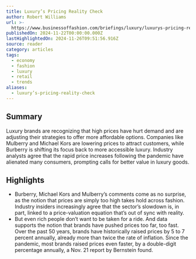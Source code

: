 ```yaml
---
title: Luxury’s Pricing Reality Check
author: Robert Williams
url: >-
  https://www.businessoffashion.com/briefings/luxury/luxurys-pricing-reality-check/?utm_source=newsletter_professional_thisweek&utm_medium=email&utm_campaign=This_Week_In_Fashion_221124&utm_term=BEURAQNAKBEK3IRBLXYRM3CQQA&utm_content=top_story_title&__readwiseLocation=
publishedOn: 2024-11-22T00:00:00.000Z
lastHighlightedOn: 2024-11-26T09:51:56.916Z
source: reader
category: articles
tags:
  - economy
  - fashion
  - luxury
  - retail
  - trends
aliases:
  - luxury’s-pricing-reality-check
---
```

## Summary

Luxury brands are recognizing that high prices have hurt demand and are adjusting their strategies to offer more affordable options. Companies like Mulberry and Michael Kors are lowering prices to attract customers, while Burberry is shifting its focus back to more accessible luxury. Industry analysts agree that the rapid price increases following the pandemic have alienated many consumers, prompting calls for better value in luxury goods.

## Highlights
- Burberry, Michael Kors and Mulberry’s comments come as no surprise, as the notion that prices are simply too high takes hold across fashion. Industry insiders increasingly agree that the sector’s slowdown is, in part, linked to a price-valuation equation that’s out of sync with reality.
- But even rich people don’t want to be taken for a ride. And data supports the notion that brands have pushed prices too far, too fast. Over the past 50 years, brands have historically raised prices by 5 to 7 percent annually, already more than twice the rate of inflation. Since the pandemic, most brands raised prices even faster, by a double-digit percentage annually, a Nov. 21 report by Bernstein found.
